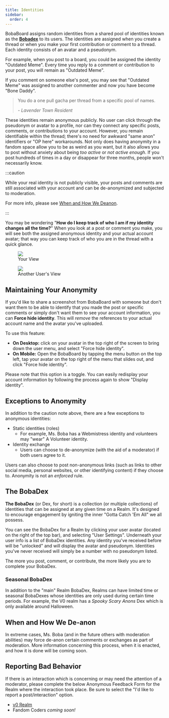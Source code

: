 ```yaml
---
title: Identities
sidebar:
  order: 4
---
```


BobaBoard assigns random identities from a shared pool of identities known as
the [**Bobadex**](#the-bobadex) to its users. The identities are assigned when
you create a thread or when you make your first contribution or comment to a
thread. Each identity consists of an avatar and a pseudonym.

For example, when you post to a board, you could be assigned the identity
"Outdated Meme". Every time you reply to a comment or contribution to your post,
you will remain as "Outdated Meme".

If you comment on someone else's post, you may see that "Outdated Meme" was
assigned to another commenter and now you have become "Bone Daddy".

<blockquote>You do a one pull gacha per thread from a specific pool of names.

<cite>- Lavender Town Resident</cite></blockquote>

These identities remain anonymous publicly. No user can click through the
pseudonym or avatar to a profile, nor can they connect any specific posts,
comments, or contributions to your account. However, you remain identifiable
within the thread; there's no need for awkward "same anon" identifiers or "OP
here" workarounds. Not only does having anonymity in a fandom space allow you to
be as weird as you want, but it also allows you to post without anxiety about
being _too active_ or _not active enough_. If you post hundreds of times in a
day or disappear for three months, people won't necessarily know.

:::caution

While your real identity is not publicly visible, your posts and comments are
still associated with your account and can be de-anonymized and subjected to
moderation.

For more info, please see [When and How We Deanon](#when-and-how-we-deanon).

:::

You may be wondering "**How do I keep track of who I am if my identity changes
all the time?**" When you look at a post or comment you make, you will see both
the assigned anonymous identity and your actual account avatar; that way you can
keep track of who you are in the thread with a quick glance.

<figure><img src="\img\userguide\youridentity.png" />
<figcaption>Your View</figcaption>
</figure>

<figure><img src="\img\userguide\otherusers.png" />
<figcaption>Another User's View</figcaption>
</figure>

## Maintaining Your Anonymity

If you'd like to share a screenshot from BobaBoard with someone but don't want
them to be able to identify that you made the post or specific comments or
simply don't want them to see your account information, you can **Force hide
identity**. This will _remove_ the references to your actual account name and
the avatar you've uploaded.

To use this feature:

- **On Desktop:** click on your avatar in the top right of the screen to bring
  down the user menu, and select "Force hide identity".
- **On Mobile:** Open the BobaBoard by tapping the menu button on the top left,
  tap your avatar on the top right of the menu that slides out, and click "Force
  hide identity".

Please note that this option is a toggle. You can easily redisplay your account
information by following the process again to show "Display identity".

## Exceptions to Anonymity

In addition to the caution note above, there are a few exceptions to anonymous
identities:

- Static identities (roles)
  - For example, Ms. Boba has a Webmistress identity and volunteers may "wear" A
    Volunteer identity.
- Identity exchange
  - Users can choose to de-anonymize (with the aid of a moderator) if both users
    agree to it.

Users can also choose to post non-anonymous links (such as links to other social
media, personal websites, or other identifying content) if they choose to.
Anonymity is not an _enforced_ rule.

## The BobaDex

**The BobaDex** (or Dex, for short) is a collection (or multiple collections) of
identities that can be assigned at any given time on a Realm. It's designed to
encourage engagement by igniting the inner "Gotta Catch 'Em All" we all possess.

You can see the BobaDex for a Realm by clicking your user avatar (located on the
right of the top bar), and selecting "User Settings". Underneath your user info
is a list of BobaDex identities. Any identity you've received before will be
"unlocked" and will display the avatar and pseudonym. Identities you've never
received will simply be a number with no pseudonym listed.

The more you post, comment, or contribute, the more likely you are to complete
your BobaDex.

### Seasonal BobaDex

In addition to the "main" Realm BobaDex, Realms can have limited time or
seasonal BobaDexes whose identities are only used during certain time periods.
For example, the V0 realm has a _Spooky Scary Anons_ Dex which is only available
around Halloween.

## When and How We De-anon

In extreme cases, Ms. Boba (and in the future others with moderation abilities)
may force de-anon certain comments or exchanges as part of moderation. More
information concerning this process, when it is enacted, and how it is done will
be coming soon.

## Reporting Bad Behavior

If there is an interaction which is concerning or may need the attention of a
moderator, please complete the below Anonymous Feedback Form for the Realm where
the interaction took place. Be sure to select the "I'd like to report a
post/interaction" option.

- [v0 Realm](https://docs.google.com/forms/d/e/1FAIpQLSfyMENg9eDNmRj-jIvIG5_ElJFwpGZ_VPvzAskarqu5kf0MSA/viewform)
- Fandom Coders _coming soon!_ <!-- ADD LINK -->
